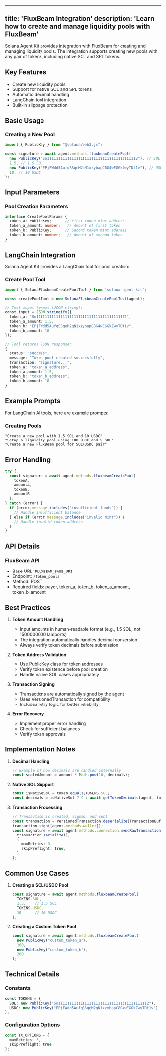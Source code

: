 
---
title: 'FluxBeam Integration'
description: 'Learn how to create and manage liquidity pools with FluxBeam'
---

Solana Agent Kit provides integration with FluxBeam for creating and managing liquidity pools. The integration supports creating new pools with any pair of tokens, including native SOL and SPL tokens.

## Key Features

- Create new liquidity pools
- Support for native SOL and SPL tokens
- Automatic decimal handling
- LangChain tool integration
- Built-in slippage protection

## Basic Usage

### Creating a New Pool

```typescript
import { PublicKey } from "@solana/web3.js";

const signature = await agent.methods.fluxbeamCreatePool(
  new PublicKey("So11111111111111111111111111111111111111112"), // SOL
  1.5, // 1.5 SOL
  new PublicKey("EPjFWdd5AufqSSqeM2qN1xzybapC8G4wEGGkZwyTDt1v"), // USDC
  10, // 10 USDC
);
```

## Input Parameters

### Pool Creation Parameters

```typescript
interface CreatePoolParams {
  token_a: PublicKey;      // First token mint address
  token_a_amount: number;   // Amount of first token
  token_b: PublicKey;      // Second token mint address
  token_b_amount: number;   // Amount of second token
}
```

## LangChain Integration

Solana Agent Kit provides a LangChain tool for pool creation:

### Create Pool Tool

```typescript
import { SolanaFluxbeamCreatePoolTool } from 'solana-agent-kit';

const createPoolTool = new SolanaFluxbeamCreatePoolTool(agent);

// Tool input format (JSON string):
const input = JSON.stringify({
  token_a: "So11111111111111111111111111111111111111112",
  token_a_amount: 1.5,
  token_b: "EPjFWdd5AufqSSqeM2qN1xzybapC8G4wEGGkZwyTDt1v",
  token_b_amount: 10
});

// Tool returns JSON response:
{
  status: "success",
  message: "Token pool created successfully",
  transaction: "signature...",
  token_a: "token_a_address",
  token_a_amount: 1.5,
  token_b: "token_b_address",
  token_b_amount: 10
}
```

## Example Prompts

For LangChain AI tools, here are example prompts:

### Creating Pools
```text
"Create a new pool with 1.5 SOL and 10 USDC"
"Setup a liquidity pool using 100 USDC and 5 SOL"
"Create a new FluxBeam pool for SOL/USDC pair"
```

## Error Handling

```typescript
try {
  const signature = await agent.methods.fluxbeamCreatePool(
    tokenA,
    amountA,
    tokenB,
    amountB
  );
} catch (error) {
  if (error.message.includes("insufficient funds")) {
    // Handle insufficient balance
  } else if (error.message.includes("invalid mint")) {
    // Handle invalid token address
  }
}
```

## API Details

### FluxBeam API
- Base URL: `FLUXBEAM_BASE_URI`
- Endpoint: `/token_pools`
- Method: POST
- Required fields: payer, token_a, token_b, token_a_amount, token_b_amount

## Best Practices

1. **Token Amount Handling**
   - Input amounts in human-readable format (e.g., 1.5 SOL, not 1500000000 lamports)
   - The integration automatically handles decimal conversion
   - Always verify token decimals before submission

2. **Token Address Validation**
   - Use PublicKey class for token addresses
   - Verify token existence before pool creation
   - Handle native SOL cases appropriately

3. **Transaction Signing**
   - Transactions are automatically signed by the agent
   - Uses VersionedTransaction for compatibility
   - Includes retry logic for better reliability

4. **Error Recovery**
   - Implement proper error handling
   - Check for sufficient balances
   - Verify token approvals

## Implementation Notes

1. **Decimal Handling**
   ```typescript
   // Example of how decimals are handled internally
   const scaledAmount = amount * Math.pow(10, decimals);
   ```

2. **Native SOL Support**
   ```typescript
   const isNativeSol = token.equals(TOKENS.SOL);
   const decimals = isNativeSol ? 9 : await getTokenDecimals(agent, token);
   ```

3. **Transaction Processing**
   ```typescript
   // Transaction is created, signed, and sent
   const transaction = VersionedTransaction.deserialize(TransactionBuf);
   transaction.sign([agent.methods.wallet]);
   const signature = await agent.methods.connection.sendRawTransaction(
     transaction.serialize(),
     {
       maxRetries: 3,
       skipPreflight: true,
     }
   );
   ```

## Common Use Cases

1. **Creating a SOL/USDC Pool**
   ```typescript
   const signature = await agent.methods.fluxbeamCreatePool(
     TOKENS.SOL,
     1.5,    // 1.5 SOL
     TOKENS.USDC,
     10      // 10 USDC
   );
   ```

2. **Creating a Custom Token Pool**
   ```typescript
   const signature = await agent.methods.fluxbeamCreatePool(
     new PublicKey("custom_token_a"),
     100,
     new PublicKey("custom_token_b"),
     200
   );
   ```

## Technical Details

### Constants
```typescript
const TOKENS = {
  SOL: new PublicKey("So11111111111111111111111111111111111111112"),
  USDC: new PublicKey("EPjFWdd5AufqSSqeM2qN1xzybapC8G4wEGGkZwyTDt1v")
};
```

### Configuration Options
```typescript
const TX_OPTIONS = {
  maxRetries: 3,
  skipPreflight: true
};
```